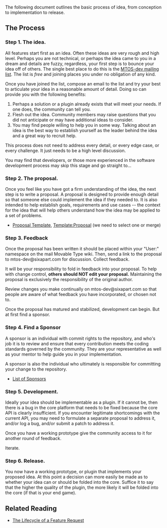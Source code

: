 The following document outlines the basic process of idea, from conception to implementation to release. 

== The Process ==

=== Step 1. The idea. ===

All features start first as an idea. Often these ideas are very rough and high level. Perhaps you are not technical, or perhaps the idea came to you in a dream and details are fuzzy, regardless, your first step is to bounce your idea off of others. The single best place to do this is the [http://www.sixapart.com/mailman/listinfo/mtos-dev MTOS-dev mailing list]. The list is ''free'' and joining places you under no obligation of any kind. 

Once you have joined the list, compose an email to the list and try your best to articulate your idea in a reasonable amount of detail. Doing so can provide you with the following benefits:

# Perhaps a solution or a plugin already exists that will meet your needs. If one does, the community can tell you.
# Flesh out the idea. Community members may raise questions that you did not anticipate or may have additional ideas to consider.
# You may find people willing to help you in some way. Talking about an idea is the best way to establish yourself as the leader behind the idea and a great way to recruit help.

This process does not need to address every detail, or every edge case, or every challenge. It just needs to be a high level discussion.

You may find that developers, or those more experienced in the software development process may skip this stage and go straight to...

=== Step 2. The proposal. ===

Once you feel like you have got a firm understanding of the idea, the next step is to write a proposal. A proposal is designed to provide enough detail so that someone else could implement the idea if they needed to. It is also intended to help establish goals, requirements and use cases -- the context for the idea that will help others understand how the idea may be applied to a set of problems.

* [[Proposal Template]], [[Template:Proposal]] (we need to select one or merge)

=== Step 3. Feedback ===

Once the proposal has been written it should be placed within your "User:" namespace on the mail Movable Type wiki. Then, send a link to the proposal to mtos-dev@sixapart.com for discussion. Collect feedback.

It will be your responsibility to fold in feedback into your proposal. To help with change control, '''others should NOT edit your proposal.''' Maintaining the proposal is exclusively the responsibility of the original author.

Review changes you make continually on mtos-dev@sixapart.com so that people are aware of what feedback you have incorporated, or chosen not to.

Once the proposal has matured and stabilized, development can begin. But at first find a sponsor.

=== Step 4. Find a Sponsor ===

A sponsor is an individual with commit rights to the repository, and who's job it is to review and ensure that every contribution meets the coding standards governed by the community. They are your representative as well as your mentor to help guide you in your implementation.

A sponsor is also the individual who ultimately is responsible for committing your change to the repository.

* [[List of Sponsors]]


=== Step 5. Development. ===

Ideally your idea should be implementable as a plugin. If it cannot be, then there is a bug in the core platform that needs to be fixed because the core API is clearly insufficient. If you encounter legitimate shortcomings with the current API, you may need to formulate a separate proposal to address it, and/or log a bug, and/or submit a patch to address it.

Once you have a working prototype give the community access to it for another round of feedback. 

Iterate.

=== Step 6. Release. ===

You now have a working prototype, or plugin that implements your proposed idea. At this point a decision can more easily be made as to whether your idea can or should be folded into the core. Suffice it to say that the higher the quality of the plugin, the more likely it will be folded into the core (if that is your end game).

== Related Reading ==

* [[The Lifecycle of a Feature Request]]


